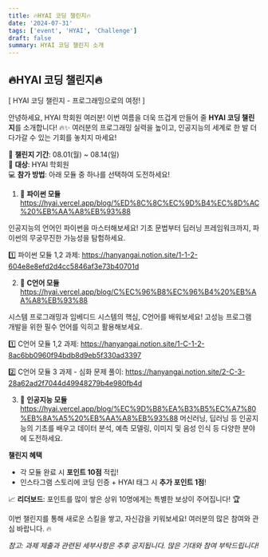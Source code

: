 ```yaml
---
title: 🔥HYAI 코딩 챌린지🔥
date: '2024-07-31'
tags: ['event', 'HYAI', 'Challenge']
draft: false
summary: HYAI 코딩 챌린지 소개
---
```


## 🔥HYAI 코딩 챌린지🔥
[ HYAI 코딩 챌린지 - 프로그래밍으로의 여정! ]

안녕하세요, HYAI 학회원 여러분! 이번 여름을 더욱 뜨겁게 만들어 줄 **HYAI 코딩 챌린지**를 소개합니다! 🔥✨ 여러분의 프로그래밍 실력을 높이고, 인공지능의 세계로 한 발 더 다가갈 수 있는 기회를 놓치지 마세요!

📆 **챌린지 기간**: 08.01(월) ~ 08.14(일)  
📍 **대상**: HYAI 학회원  
💻 **참가 방법**: 아래 모듈 중 하나를 선택하여 도전하세요!

1. 🐍 **파이썬 모듈**  
https://hyai.vercel.app/blog/%ED%8C%8C%EC%9D%B4%EC%8D%AC%20%EB%AA%A8%EB%93%88

인공지능의 언어인 파이썬을 마스터해보세요! 기초 문법부터 딥러닝 프레임워크까지, 파이썬의 무궁무진한 가능성을 탐험하세요.

1️⃣ 파이썬 모듈 1,2 과제: https://hanyangai.notion.site/1-1-2-604e8e8efd2d4cc5846af3e73b40701d

2. 🔧 **C언어 모듈**  
https://hyai.vercel.app/blog/C%EC%96%B8%EC%96%B4%20%EB%AA%A8%EB%93%88

시스템 프로그래밍과 임베디드 시스템의 핵심, C언어를 배워보세요! 고성능 프로그램 개발을 위한 필수 언어를 익히고 활용해보세요.

1️⃣ C언어 모듈 1,2 과제: https://hanyangai.notion.site/1-C-1-2-8ac6bb0960f94bdb8d9eb5f330ad3397

2️⃣ C언어 모듈 3 과제 - 심화 문제 풀이: https://hanyangai.notion.site/2-C-3-28a62ad2f7044d49948279b4e980fb4d

3. 🤖 **인공지능 모듈**  
https://hyai.vercel.app/blog/%EC%9D%B8%EA%B3%B5%EC%A7%80%EB%8A%A5%20%EB%AA%A8%EB%93%88
머신러닝, 딥러닝 등 인공지능의 기초를 배우고 데이터 분석, 예측 모델링, 이미지 및 음성 인식 등 다양한 분야에 도전하세요.


**챌린지 혜택**  
- 각 모듈 완료 시 **포인트 10점** 적립!  
- 인스타그램 스토리에 코딩 인증 + HYAI 태그 시 **추가 포인트 1점**!

📈 **리더보드**: 포인트를 많이 쌓은 상위 10명에게는 특별한 보상이 주어집니다! 🏆

이번 챌린지를 통해 새로운 스킬을 쌓고, 자신감을 키워보세요! 여러분의 많은 참여와 관심 바랍니다. 🔥

*참고: 과제 제출과 관련된 세부사항은 추후 공지됩니다. 많은 기대와 참여 부탁드립니다!*